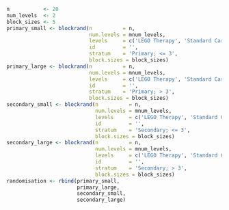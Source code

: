```r
n           <- 20
num_levels  <- 2
block_sizes <- 5
primary_small <- blockrand(n          = n,
                           num.levels = mnum_levels,
                           levels     = c('LEGO Therapy', 'Standard Care'),
                           id         = '',
                           stratum    = 'Primary; <= 3',
                           block.sizes = block_sizes)
primary_large <- blockrand(n          = n,
                           num.levels = mnum_levels,
                           levels     = c('LEGO Therapy', 'Standard Care'),
                           id         = '',
                           stratum    = 'Primary; > 3',
                           block.sizes = block_sizes)
secondary_small <- blockrand(n          = n,
                             num.levels = mnum_levels,
                             levels     = c('LEGO Therapy', 'Standard Care'),
                             id         = '',
                             stratum    = 'Secondary; <= 3',
                             block.sizes = block_sizes)
secondary_large <- blockrand(n          = n,
                             num.levels = mnum_levels,
                             levels     = c('LEGO Therapy', 'Standard Care'),
                             id         = '',
                             stratum    = 'Secondary; > 3',
                             block.sizes = block_sizes)
randomisation <- rbind(primary_small,
                       primary_large,
                       secondary_small,
                       secondary_large)

```
